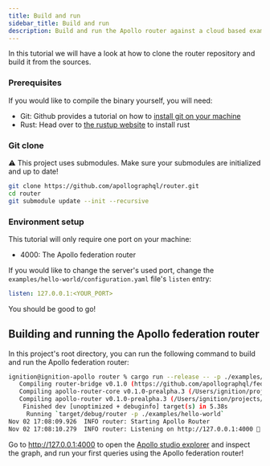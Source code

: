 ```yaml
---
title: Build and run
sidebar_title: Build and run
description: Build and run the Apollo router against a cloud based example.
---
```


In this tutorial we will have a look at how to clone the router repository and build it from the sources.

### Prerequisites

If you would like to compile the binary yourself, you will need:

- Git: Github provides a tutorial on how to [install git on your machine](https://github.com/git-guides/install-git)
- Rust: Head over to [the rustup website](https://rustup.rs/) to install rust

### Git clone

⚠️ This project uses submodules. Make sure your submodules are initialized and up to date!

```sh
git clone https://github.com/apollographql/router.git
cd router
git submodule update --init --recursive
```

### Environment setup

This tutorial will only require one port on your machine:

- 4000: The Apollo federation router

If you would like to change the server's used port, change the `examples/hello-world/configuration.yaml` file's `listen` entry:

```yml
listen: 127.0.0.1:<YOUR_PORT>
```

You should be good to go!

## Building and running the Apollo federation router

In this project's root directory, you can run the following command to build and run the Apollo federation router:

```bash
ignition@ignition-apollo router % cargo run --release -- -p ./examples/hello-world
   Compiling router-bridge v0.1.0 (https://github.com/apollographql/federation.git)
   Compiling apollo-router-core v0.1.0-prealpha.3 (/Users/ignition/projects/apollo/router/crates/apollo-router-core)
   Compiling apollo-router v0.1.0-prealpha.3 (/Users/ignition/projects/apollo/router/crates/apollo-router)
    Finished dev [unoptimized + debuginfo] target(s) in 5.38s
     Running `target/debug/router -p ./examples/hello-world`
Nov 02 17:08:09.926  INFO router: Starting Apollo Router
Nov 02 17:08:10.279  INFO router: Listening on http://127.0.0.1:4000 🚀
```

Go to http://127.0.0.1:4000 to open the [Apollo studio explorer](https://www.apollographql.com/docs/studio/explorer/) and inspect the graph, and run your first queries using the Apollo federation router!
